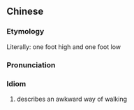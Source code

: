 {{also|一脚高一脚低}}
==Chinese==
{{zh-forms|s=一脚高一脚低}}

===Etymology===
Literally: one foot high and one foot low

===Pronunciation===
{{zh-pron
|m=一jiǎo gāo 一jiǎo dī
|cat=id
}}

===Idiom===
{{zh-idiom}}

# describes an awkward way of walking